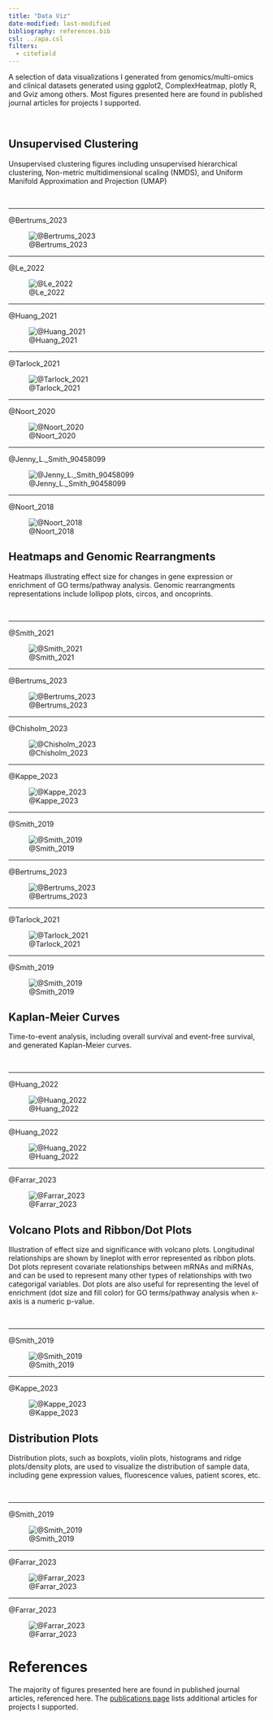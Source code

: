 ```yaml
---
title: "Data Viz"
date-modified: last-modified
bibliography: references.bib
csl: ../apa.csl
filters:
  - citefield
---
```


A selection of data visualizations I generated from genomics/multi-omics and clinical datasets generated using ggplot2, ComplexHeatmap, plotly R, and Gviz among others. Most figures presented here are found in published journal articles for projects I supported.

<br>

::: {#data-viz .panel-tabset}
## Unsupervised Clustering

Unsupervised clustering figures including unsupervised hierarchical clustering, Non-metric multidimensional scaling (NMDS), and Uniform Manifold Approximation and Projection  (UMAP)

<br>

---

[@Bertrums_2023]{.title.}

![@Bertrums_2023](https://haematologica.org/article/download/haematol.2022.281653/75868/81609)

<!-- ::: hr-dark -->
<!-- ::: -->

<hr class="hr-dark">

</hr>

[@Le_2022]{.title.}

![@Le_2022](https://dm5migu4zj3pb.cloudfront.net/manuscripts/157000/157101/large/JCI157101.f3.jpg)

<hr class="hr-dark">

</hr>

[@Huang_2021]{.title.}

![@Huang_2021](https://ash.silverchair-cdn.com/ash/content_public/journal/bloodadvances/5/23/10.1182_bloodadvances.2021004965/2/advancesadv2021004965f2.png?Expires=1730261659&Signature=HIeEpu8Z-RKLUDneKFM~ng-HBauh3plaGCE7A64RYO~ESwuPsFi3fWYl0gnpCrNuzukiC8CttpC0HcWv~R0TzkbkoHLSK0K73FKLirwKSu211OvBcEQ7T6uwYLg42~~QPUz3hDnszIjrKO63pOXOhHIDFoVpYLLVdhf3-WxG3QN5MLZpvjbjc~dDwNrSXihmef8gcpqvKeuNtt2yrc42lr~xLpV3mhHmb59O0CX2kJz3roMOtiLUltLLljJvngMOFbc~mleOC76HbxNXPN-ddp9kf2Tj3XsG1ed61rGTPvUwl1L6n9l74eg~YhHHkDrPvxqiBAy~u1sXkp3nCbE5IQ__&Key-Pair-Id=APKAIE5G5CRDK6RD3PGA)

<hr class="hr-dark">

</hr>

[@Tarlock_2021]{.title.}

![@Tarlock_2021](https://ash.silverchair-cdn.com/ash/content_public/journal/blood/138/13/10.1182_blood.2020009652/9/bloodbld2020009652f4.png?Expires=1730261274&Signature=NlncVp44SrVaOEV01DNCH1GAyLbzpejrMN1J3TMtxcd4Lqaxt2lhaMlvWcXXqWSLenkQOeULtdBjstYTxTtIxotXH9We1fsVJugY-C0Qqcy6UTXmxiijWraRWm8eJ9UXpVcqWpSK9Tb0YSgMe5nFYwD5wg3NKaPV8fAJNaUveA8B79Gyih42mNJBbxf6XSRfFPUoAz641zKmMxJTx2UIS1lWLLKO7lQ4~ZcLXn18z8xbYdpeIVTrrVKPXsya2kIIVrZXOZ~-cwFV1lmJDJ20EIq7uGeT4YY1pxFPGsb6XlgKvgnWYqbKlEidVYP1D8E52~ZQy2nsU~4B66kBKVoKGg__&Key-Pair-Id=APKAIE5G5CRDK6RD3PGA)

<hr class="hr-dark">

</hr>

[@Noort_2020]{.title.}

![@Noort_2020](https://haematologica.org/article/download/9743/70851/74383)

<hr class="hr-dark">

</hr>

[@Jenny_L._Smith_90458099]{.title.}

![@Jenny_L._Smith_90458099](https://www.biorxiv.org/content/biorxiv/early/2019/05/10/632166/F1.large.jpg?width=800&height=600&carousel=1)

<hr class="hr-dark">

</hr>

[@Noort_2018]{.title.}

![@Noort_2018](https://ash.silverchair-cdn.com/ash/content_public/journal/blood/132/15/10.1182_blood-2018-05-849059/4/m_blood849059f2.png?Expires=1730211482&Signature=uNHdgEhz-qiPP4TXrnvB~7LZNLzZOuUabjKwRH1Gtfa2PhpCWneuLzebfgsBVgxMEthcozHPww5PYF8GdwIF3thYmAr471IK82ghDR7Hhlnvl5FUpjkD5dXJGzHl5~RpzPOB5f5JFZPimmTcaepMz70JnM7gi3RX408JEYZh9x2dzIvuaS5mzC5l-1hkELaDIgLj4PufkF-ts9Ze5I5s0GDA7FIyGEOVE2Gl7AWCCjHmrSGMU3qgxQCh6ZZrrPxdadlohekf8XE0Mn4JDrr3QY54KUzZwBINrgp0Az1XUyCy14K5tYAtA38bkc4d5ZTHB10Hn0oCk3asUG5Pi1r2Nw__&Key-Pair-Id=APKAIE5G5CRDK6RD3PGA)

## Heatmaps and Genomic Rearrangments

Heatmaps illustrating effect size for changes in gene expression or enrichment of GO terms/pathway analysis. Genomic rearrangments representations include lollipop plots, circos, and oncoprints.

<br>

---

[@Smith_2021]{.title.}

![@Smith_2021](https://ash.silverchair-cdn.com/ash/content_public/journal/blood/138/supplement%201/10.1182_blood-2021-148894/1/2356fig01.png?Expires=1730260594&Signature=woDFER9HmrEYktsytu6EJmFpUhkHNzJwB-5BkTTh8-GZ3ai91Jf~AFTWJYivr8hvrZx7dA~DrZDMN7lguBjtY7B-YU6OFxQXt8gdnjFywU26U~Xx2E7pKIdT8ShdfLQUOf2ruDIk~lGMVYto4N2NtNtxsWAjyv1tI5slDREcL7KqSI4AZ-oiAtrvb93cn3tynWFvxZqsu4si-P0xrTA~-XpqUhsgLZiOyhsGP9ux4assv-52v5ahErsjpboAkf3jV7ZSTdDDMPE~OzquAsisfz7LyH~1qsFiSvK~wXjkFwAhrwCnuBuMkBvEEnzvq5ox65~dpBE7UBP8gTiPs1ehxQ__&Key-Pair-Id=APKAIE5G5CRDK6RD3PGA)

<hr class="hr-dark">

</hr>

[@Bertrums_2023]{.title.}

![@Bertrums_2023](https://haematologica.org/article/download/haematol.2022.281653/75868/81611)

<hr class="hr-dark">

</hr>

[@Chisholm_2023]{.title.}

![@Chisholm_2023](https://www.ncbi.nlm.nih.gov/pmc/articles/PMC10038909/bin/nihms-1870608-f0002.jpg)

<hr class="hr-dark">

</hr>

[@Kappe_2023]{.title.}

![@Kappe_2023](https://www.biorxiv.org/content/biorxiv/early/2023/01/05/2023.01.05.522945/F3.large.jpg?width=800&height=600&carousel=1)

<hr class="hr-dark">

</hr>

[@Smith_2019]{.title.}

![@Smith_2019](https://aacr.silverchair-cdn.com/aacr/content_public/journal/clincancerres/26/3/10.1158_1078-0432.ccr-19-1800/2/726fig4.jpeg?Expires=1730262203&Signature=VByPCnZicAOBadSKo-vJAQe-uk5~prlkPmww~fEQLa0zULhNrvwo1AHHnsPATj-UYPNLoV4ZR~Dx-JQVu7jOgkd5gr5dS4NUsN1abycR22tp4j8s76UUue95FkpmJbygEcLLHFWp6FnSTvg4CQmq-77hU7st3jIIrHAJze0Oio0x4t7K2iq8fRKnm6L2yl~o-YRsJrYBvLj5mnSUmp9c9BGf7kWTm0PX4ASTuKBIx1jpEh2DZf5ccOXgqiuUNtZxFYGow0mYcT4V5JQZEz98NnWAiRPXEgoVVeMhe6mcG1cxObBVUS6Q52dMJAvNhdrvDzOAruTYIgzbxX-bQT3EBQ__&Key-Pair-Id=APKAIE5G5CRDK6RD3PGA)

<hr class="hr-dark">

</hr>

[@Bertrums_2023]{.title.}

![@Bertrums_2023](https://haematologica.org/article/download/haematol.2022.281653/75868/81610)

<hr class="hr-dark">

</hr>

[@Tarlock_2021]{.title.}

![@Tarlock_2021](https://ash.silverchair-cdn.com/ash/content_public/journal/blood/138/13/10.1182_blood.2020009652/9/bloodbld2020009652f2.png?Expires=1730261226&Signature=esv~Y1me-93JB2DFkndlRinisQgMS6OaiGIIWA5ty~2Ibp4QMuaxCnl2IRb9HJOj-q3E3dqUgnJkUb1PxiZySIrKxr184VTHjcUYZdbXwesvS-KSOPNfuU38x4CXPAxcD0HArt~~ITXf07QcTemzbBxJ0I6JiRf7TcdV0Ir4iuLIvF1ycCPb~4d1FuJAPVkZ1djo60Qur4E4c1U-7FVa8Pj2nHHR-a-Mr-2FD-JbWHutK88AKLJFmf8OZm90CZ40LiVaGyM~ii4OkBp9u8T5kQ2NLGjra3A-TzwIYssVExSEZ1yGt7rDjxO0t1hgk1PhQLCmCpploJX6XXWWCKlpSg__&Key-Pair-Id=APKAIE5G5CRDK6RD3PGA)

<hr class="hr-dark">

</hr>

[@Smith_2019]{.title.}

![@Smith_2019](https://aacr.silverchair-cdn.com/aacr/content_public/journal/clincancerres/26/3/10.1158_1078-0432.ccr-19-1800/2/726fig1.jpeg?Expires=1730262240&Signature=jMDKl8pR-UJ2bSsrju-ydYiEHPksf9D3jnHrp6faGx7FXXV9APYD3ZrU0iBFsVWlpb6-fBIF-Cxk26ADVeRAYNTXlLNnSnzjxIG9la~62S~TTTSikIh5wWM17VYo3V0kJ-pl7zuX4KufwY8sggSlC0n05CrliQFj5nBGCDTymenrxslmY2U0itoui66Rv10R7KSLL6-RsRFBNIY0D48aDcev14NXn-FUoo0ZmkeBRXzkY77326V-xUwQreTKo7PSNhX~eexe1Y9YywxqZnUE2W34fhiTo0Zc3ThArvNh2DzPSs8mJank2GZmRC5o3rxvUBr69~s~PD1Jfsmao18r-g__&Key-Pair-Id=APKAIE5G5CRDK6RD3PGA)

## Kaplan-Meier Curves

Time-to-event analysis, including overall survival and event-free survival, and generated Kaplan-Meier curves. 

<br>

---

[@Huang_2022]{.title.}

![@Huang_2022](https://media.springernature.com/full/springer-static/image/art%3A10.1038%2Fs41467-022-33244-6/MediaObjects/41467_2022_33244_Fig1_HTML.png?as=webp)

<hr class="hr-dark">

</hr>

[@Huang_2022]{.title.}

![@Huang_2022](https://media.springernature.com/full/springer-static/image/art%3A10.1038%2Fs41467-022-33244-6/MediaObjects/41467_2022_33244_Fig2_HTML.png?as=webp)

<hr class="hr-dark">

</hr>

[@Farrar_2023]{.title.}

![@Farrar_2023](https://ascopubs.org/cms/10.1200/JCO.22.01114/asset/8e1346f4-0978-45c1-8807-96ba2256416f/assets/images/large/jco.22.01114f1.jpg)

## Volcano Plots and Ribbon/Dot Plots

 Illustration of effect size and significance with volcano plots. Longitudinal relationships are shown by lineplot with error represented as ribbon plots. Dot plots represent covariate relationships between mRNAs and miRNAs, and can be used to represent many other types of relationships with two categorigal variables. Dot plots are also useful for representing the level of enrichment (dot size and fill color) for GO terms/pathway analysis when x-axis is a numeric p-value. 

<br>

---

[@Smith_2019]{.title.}

![@Smith_2019](https://aacr.silverchair-cdn.com/aacr/content_public/journal/clincancerres/26/3/10.1158_1078-0432.ccr-19-1800/2/726fig6.jpeg?Expires=1730262492&Signature=HB3i9MwTmFbb~huZXzBy8HuNR3lVkrZUZr2hAR1Bmv1nYmDTNqAFy74F77xOdci5boqPYWH3~oQTFYMK870Jd1Yp0Fzvd1ZrEnhX~bX5Wz4VhQjDbvCsfy8NJcQAJ27WxSpZqOl7SGM6pcBXSw7N138REge~~S8fWqwFMRUik20a1x7pxNH31mXXYwFH7tZm0UA3leKxRu4NwmaxBoqtKs6h0N1eMYdFffrUNLYtMoCrDVMWSTAV7U3ojKzZzDf5FX-BEhRVoLPzidd-8M7AHNhogPRhLsGtEMmVFaPH~stvd9bAeIHe0Iwcojs1Vi61EVf1wpCwmmzSf8MkWXkFHA__&Key-Pair-Id=APKAIE5G5CRDK6RD3PGA)

<hr class="hr-dark">

</hr>

[@Kappe_2023]{.title.}

![@Kappe_2023](https://www.biorxiv.org/content/biorxiv/early/2023/01/05/2023.01.05.522945/F2.large.jpg?width=800&height=600&carousel=1)


## Distribution Plots

Distribution plots, such as boxplots, violin plots, histograms and ridge plots/density plots, are used to visualize the distribution of sample data, including gene expression values, fluorescence values, patient scores, etc.  

<br>

---

[@Smith_2019]{.title.}

![@Smith_2019](https://aacr.silverchair-cdn.com/aacr/content_public/journal/clincancerres/26/3/10.1158_1078-0432.ccr-19-1800/2/726fig2.jpeg?Expires=1730262542&Signature=O4XGzni~T58t4eDrHE9kC4NQYDS5dxUbNY5KTlRSVGu9UgY9VSNbG25TELSDOdYjtV0KEWvT0E0Bi1ttE7Vx1~tSXGg30uw3mut2KcDkZfmJTF8xadAJAB64bUqYiBpya5XNm9QKnSx2bOv5YBDd5M6CklMJaJZhk7UgK0duWhy9nPSUeJePeJ~ozNht1wjyBHx~u9bp07sEO2Vx-lDj7ztVjFmlpqO3WOpFmuUBYCe73n0Ztv7ORS6wMb9lNEtg0CelDwNmJDh35dS10m0XzwXQhmlzib6Op9Rcuebl5hvmb9qbqLH68-JrgYoOuMaveVUJPBlots9WWZK~c5ydyQ__&Key-Pair-Id=APKAIE5G5CRDK6RD3PGA)

<hr class="hr-dark">

</hr>

[@Farrar_2023]{.title.}

![@Farrar_2023](https://ascopubs.org/cms/10.1200/JCO.22.01114/asset/899c156f-56da-4afd-be60-7029a60cd916/assets/images/large/jco.22.01114f2.jpg)

<hr class="hr-dark">

</hr>

[@Farrar_2023]{.title.}

![@Farrar_2023](https://ascopubs.org/cms/10.1200/JCO.22.01114/asset/2c99b21b-0b78-46c4-ad96-32781bf0299d/assets/images/large/jco.22.01114f3.jpg)
:::

# References

The majority of figures presented here are found in published journal articles, referenced here. The [publications page](../projects/data_visualization.html) lists additional articles for projects I supported.

::: {#refs}
:::
